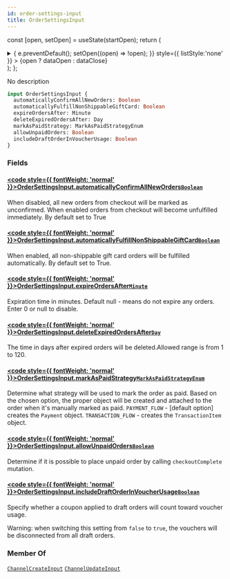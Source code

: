 ```yaml
---
id: order-settings-input
title: OrderSettingsInput
---
```






const [open, setOpen] = useState(startOpen);
return (
<details {...(open ? { open: true } : {})} className="details" style={{ border:'none', boxShadow:'none', background:'var(--ifm-background-color)' }}>
<summary
onClick={(e) => {
e.preventDefault();
setOpen((open) => !open);
}}
style={{ listStyle:'none' }} >
{open ? dataOpen : dataClose}
</summary>
{open && children}
</details>
);
};

No description

```graphql
input OrderSettingsInput {
  automaticallyConfirmAllNewOrders: Boolean
  automaticallyFulfillNonShippableGiftCard: Boolean
  expireOrdersAfter: Minute
  deleteExpiredOrdersAfter: Day
  markAsPaidStrategy: MarkAsPaidStrategyEnum
  allowUnpaidOrders: Boolean
  includeDraftOrderInVoucherUsage: Boolean
}
```

### Fields

#### [<code style={{ fontWeight: 'normal' }}>OrderSettingsInput.<b>automaticallyConfirmAllNewOrders</b></code>](#)<Bullet />[`Boolean`](../../../api-reference/miscellaneous/scalars/boolean.mdx) <Badge class="badge badge--secondary" text="scalar"/> <Badge class="badge badge--secondary" text="miscellaneous"/>

When disabled, all new orders from checkout will be marked as unconfirmed. When enabled orders from checkout will become unfulfilled immediately. By default set to True

#### [<code style={{ fontWeight: 'normal' }}>OrderSettingsInput.<b>automaticallyFulfillNonShippableGiftCard</b></code>](#)<Bullet />[`Boolean`](../../../api-reference/miscellaneous/scalars/boolean.mdx) <Badge class="badge badge--secondary" text="scalar"/> <Badge class="badge badge--secondary" text="miscellaneous"/>

When enabled, all non-shippable gift card orders will be fulfilled automatically. By default set to True.

#### [<code style={{ fontWeight: 'normal' }}>OrderSettingsInput.<b>expireOrdersAfter</b></code>](#)<Bullet />[`Minute`](../../../api-reference/miscellaneous/scalars/minute.mdx) <Badge class="badge badge--secondary" text="scalar"/> <Badge class="badge badge--secondary" text="miscellaneous"/>

Expiration time in minutes. Default null - means do not expire any orders. Enter 0 or null to disable.

#### [<code style={{ fontWeight: 'normal' }}>OrderSettingsInput.<b>deleteExpiredOrdersAfter</b></code>](#)<Bullet />[`Day`](../../../api-reference/miscellaneous/scalars/day.mdx) <Badge class="badge badge--secondary" text="scalar"/> <Badge class="badge badge--secondary" text="miscellaneous"/>

The time in days after expired orders will be deleted.Allowed range is from 1 to 120.

#### [<code style={{ fontWeight: 'normal' }}>OrderSettingsInput.<b>markAsPaidStrategy</b></code>](#)<Bullet />[`MarkAsPaidStrategyEnum`](../../../api-reference/channels/enums/mark-as-paid-strategy-enum.mdx) <Badge class="badge badge--secondary" text="enum"/> <Badge class="badge badge--secondary" text="channels"/>

Determine what strategy will be used to mark the order as paid. Based on the chosen option, the proper object will be created and attached to the order when it's manually marked as paid.
`PAYMENT_FLOW` - [default option] creates the `Payment` object.
`TRANSACTION_FLOW` - creates the `TransactionItem` object.

#### [<code style={{ fontWeight: 'normal' }}>OrderSettingsInput.<b>allowUnpaidOrders</b></code>](#)<Bullet />[`Boolean`](../../../api-reference/miscellaneous/scalars/boolean.mdx) <Badge class="badge badge--secondary" text="scalar"/> <Badge class="badge badge--secondary" text="miscellaneous"/>

Determine if it is possible to place unpaid order by calling `checkoutComplete` mutation.

#### [<code style={{ fontWeight: 'normal' }}>OrderSettingsInput.<b>includeDraftOrderInVoucherUsage</b></code>](#)<Bullet />[`Boolean`](../../../api-reference/miscellaneous/scalars/boolean.mdx) <Badge class="badge badge--secondary" text="scalar"/> <Badge class="badge badge--secondary" text="miscellaneous"/>

Specify whether a coupon applied to draft orders will count toward voucher usage.

Warning: when switching this setting from `false` to `true`, the vouchers will be disconnected from all draft orders.


<Badge text="Added in Saleor 3.18" class="badge badge--secondary margin-bottom--sm" />


<FeaturePreview />

### Member Of

[`ChannelCreateInput`](../../../api-reference/channels/inputs/channel-create-input.mdx) <Badge class="badge badge--secondary" text="input"/><Bullet />[`ChannelUpdateInput`](../../../api-reference/channels/inputs/channel-update-input.mdx) <Badge class="badge badge--secondary" text="input"/>

